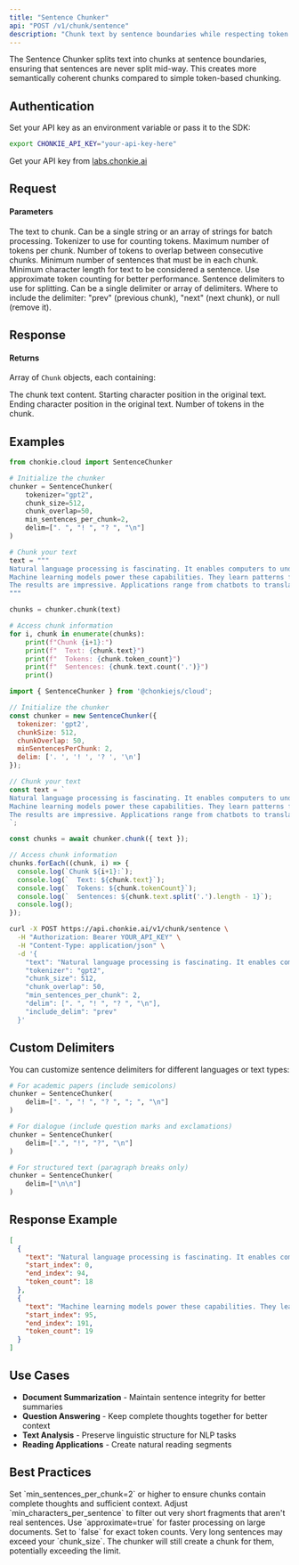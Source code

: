 ```yaml
---
title: "Sentence Chunker"
api: "POST /v1/chunk/sentence"
description: "Chunk text by sentence boundaries while respecting token limits"
---
```


The Sentence Chunker splits text into chunks at sentence boundaries, ensuring that sentences are never split mid-way. This creates more semantically coherent chunks compared to simple token-based chunking.

## Authentication

Set your API key as an environment variable or pass it to the SDK:

```bash
export CHONKIE_API_KEY="your-api-key-here"
```

Get your API key from [labs.chonkie.ai](https://labs.chonkie.ai)

## Request

#### Parameters

<ParamField path="text" type="string | string[]" required>
  The text to chunk. Can be a single string or an array of strings for batch processing.
</ParamField>

<ParamField path="tokenizer" type="string" default="gpt2">
  Tokenizer to use for counting tokens.
</ParamField>

<ParamField path="chunk_size" type="integer" default="512">
  Maximum number of tokens per chunk.
</ParamField>

<ParamField path="chunk_overlap" type="integer" default="0">
  Number of tokens to overlap between consecutive chunks.
</ParamField>

<ParamField path="min_sentences_per_chunk" type="integer" default="1">
  Minimum number of sentences that must be in each chunk.
</ParamField>

<ParamField path="min_characters_per_sentence" type="integer" default="12">
  Minimum character length for text to be considered a sentence.
</ParamField>

<ParamField path="approximate" type="boolean" default="true">
  Use approximate token counting for better performance.
</ParamField>

<ParamField path="delim" type="string | string[]" default='[". ", "! ", "? ", "\n"]'>
  Sentence delimiters to use for splitting. Can be a single delimiter or array of delimiters.
</ParamField>

<ParamField path="include_delim" type="string" default="prev">
  Where to include the delimiter: "prev" (previous chunk), "next" (next chunk), or null (remove it).
</ParamField>

## Response

#### Returns

Array of `Chunk` objects, each containing:

<ResponseField name="text" type="string">
  The chunk text content.
</ResponseField>

<ResponseField name="start_index" type="integer">
  Starting character position in the original text.
</ResponseField>

<ResponseField name="end_index" type="integer">
  Ending character position in the original text.
</ResponseField>

<ResponseField name="token_count" type="integer">
  Number of tokens in the chunk.
</ResponseField>

## Examples

<CodeGroup>

```python Python
from chonkie.cloud import SentenceChunker

# Initialize the chunker
chunker = SentenceChunker(
    tokenizer="gpt2",
    chunk_size=512,
    chunk_overlap=50,
    min_sentences_per_chunk=2,
    delim=[". ", "! ", "? ", "\n"]
)

# Chunk your text
text = """
Natural language processing is fascinating. It enables computers to understand human language.
Machine learning models power these capabilities. They learn patterns from vast amounts of data.
The results are impressive. Applications range from chatbots to translation services.
"""

chunks = chunker.chunk(text)

# Access chunk information
for i, chunk in enumerate(chunks):
    print(f"Chunk {i+1}:")
    print(f"  Text: {chunk.text}")
    print(f"  Tokens: {chunk.token_count}")
    print(f"  Sentences: {chunk.text.count('.')}")
    print()
```

```javascript JavaScript
import { SentenceChunker } from '@chonkiejs/cloud';

// Initialize the chunker
const chunker = new SentenceChunker({
  tokenizer: 'gpt2',
  chunkSize: 512,
  chunkOverlap: 50,
  minSentencesPerChunk: 2,
  delim: ['. ', '! ', '? ', '\n']
});

// Chunk your text
const text = `
Natural language processing is fascinating. It enables computers to understand human language.
Machine learning models power these capabilities. They learn patterns from vast amounts of data.
The results are impressive. Applications range from chatbots to translation services.
`;

const chunks = await chunker.chunk({ text });

// Access chunk information
chunks.forEach((chunk, i) => {
  console.log(`Chunk ${i+1}:`);
  console.log(`  Text: ${chunk.text}`);
  console.log(`  Tokens: ${chunk.tokenCount}`);
  console.log(`  Sentences: ${chunk.text.split('.').length - 1}`);
  console.log();
});
```

```bash cURL
curl -X POST https://api.chonkie.ai/v1/chunk/sentence \
  -H "Authorization: Bearer YOUR_API_KEY" \
  -H "Content-Type: application/json" \
  -d '{
    "text": "Natural language processing is fascinating. It enables computers to understand human language. Machine learning models power these capabilities.",
    "tokenizer": "gpt2",
    "chunk_size": 512,
    "chunk_overlap": 50,
    "min_sentences_per_chunk": 2,
    "delim": [". ", "! ", "? ", "\n"],
    "include_delim": "prev"
  }'
```

</CodeGroup>

## Custom Delimiters

You can customize sentence delimiters for different languages or text types:

```python
# For academic papers (include semicolons)
chunker = SentenceChunker(
    delim=[". ", "! ", "? ", "; ", "\n"]
)

# For dialogue (include question marks and exclamations)
chunker = SentenceChunker(
    delim=[".", "!", "?", "\n"]
)

# For structured text (paragraph breaks only)
chunker = SentenceChunker(
    delim=["\n\n"]
)
```

## Response Example

```json
[
  {
    "text": "Natural language processing is fascinating. It enables computers to understand human language.",
    "start_index": 0,
    "end_index": 94,
    "token_count": 18
  },
  {
    "text": "Machine learning models power these capabilities. They learn patterns from vast amounts of data.",
    "start_index": 95,
    "end_index": 191,
    "token_count": 19
  }
]
```

## Use Cases

- **Document Summarization** - Maintain sentence integrity for better summaries
- **Question Answering** - Keep complete thoughts together for better context
- **Text Analysis** - Preserve linguistic structure for NLP tasks
- **Reading Applications** - Create natural reading segments

## Best Practices

<Tip>
  Set `min_sentences_per_chunk=2` or higher to ensure chunks contain complete thoughts and sufficient context.
</Tip>

<Tip>
  Adjust `min_characters_per_sentence` to filter out very short fragments that aren't real sentences.
</Tip>

<Tip>
  Use `approximate=true` for faster processing on large documents. Set to `false` for exact token counts.
</Tip>

<Warning>
  Very long sentences may exceed your `chunk_size`. The chunker will still create a chunk for them, potentially exceeding the limit.
</Warning>
